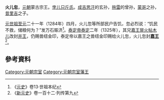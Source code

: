 '''火儿忽'''，[[元朝|元朝]]蒙古宗王。[[孛儿只斤氏|孛儿只斤氏]]。[[成吉思汗|成吉思汗]]的玄孙，[[拖雷|拖雷]]的曾孙，[[蒙哥|蒙哥]]之孙，[[昔里吉|昔里吉]]之子。

[[元世祖|元世祖]][[至元_(元世祖)|至元]]二十一年（1284年）四月，火儿忽等所部民户告饥，忽必烈说：“饥民不救，储粮何为？”发万石赈济<ref>《[[元史|元史]]》卷13·世祖本纪</ref>。[[泰定帝|泰定帝]][[泰定_(元朝)|泰定]]二年（1325年），其兄[[嘉王|嘉王]][[晃火帖木儿|晃火帖木儿]]改封[[并王|并王]]，仍赐兽纽金印，泰定帝以嘉王之兽纽金印赐给火儿忽，火儿忽封'''[[嘉王|嘉王]]'''<ref>《[[新元史|新元史]]》卷一百十二·列传第九</ref>。

== 參考資料 ==
{{reflist}}

{{DEFAULTSORT:H}}
[[Category:元朝宗室|Category:元朝宗室]]
[[Category:元朝宗室藩王|Category:元朝宗室藩王]]